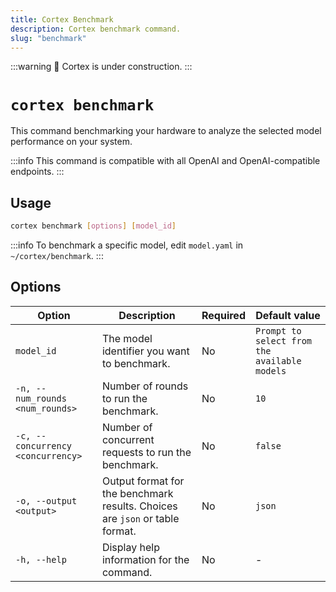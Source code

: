 ```yaml
---
title: Cortex Benchmark
description: Cortex benchmark command.
slug: "benchmark"
---
```


:::warning
🚧 Cortex is under construction.
:::

# `cortex benchmark`

This command benchmarking your hardware to analyze the selected model performance on your system.

:::info
This command is compatible with all OpenAI and OpenAI-compatible endpoints.
:::

## Usage

```bash
cortex benchmark [options] [model_id]
```
:::info
To benchmark a specific model, edit `model.yaml` in `~/cortex/benchmark`.
:::


## Options

| Option                           | Description                                                                 | Required | Default value |
|----------------------------------|-----------------------------------------------------------------------------|----------|---------------|
| `model_id`                | The model identifier you want to benchmark.                                                           | No       |      `Prompt to select from the available models`         |
| `-n, --num_rounds <num_rounds>`  | Number of rounds to run the benchmark.                                       | No       | `10`      |
| `-c, --concurrency <concurrency>`| Number of concurrent requests to run the benchmark.                         | No       | `false`         |
| `-o, --output <output>`          | Output format for the benchmark results. Choices are `json` or table format.                     | No       | `json`          |
| `-h, --help`                     | Display help information for the command.                                   | No       |  -             |


